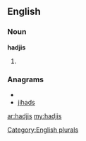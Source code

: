 ==English==

===Noun===
'''hadjis'''

# {{plural of|[[hadji]]}}

===Anagrams===
* {{alphagram|adhijs}}
* [[jihads#English|jihads]]

[[Category:English plurals]]

[[ar:hadjis]]
[[my:hadjis]]